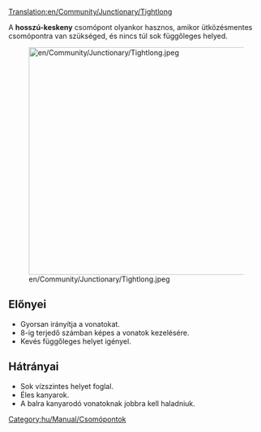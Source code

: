 [[Translation:en/Community/Junctionary/Tightlong]]

{{hu/Community/Junctionary/Csomópontmenü}}
A '''hosszú-keskeny''' csomópont olyankor hasznos, amikor ütközésmentes csomópontra van szükséged, és nincs túl sok függőleges helyed.

[[File:en/Community/Junctionary/Tightlong.jpeg|thumb|450px|none]]

==Előnyei==
* Gyorsan irányítja a vonatokat.
* 8-ig terjedő számban képes a vonatok kezelésére.
* Kevés függőleges helyet igényel.

==Hátrányai==
* Sok vízszintes helyet foglal.
* Éles kanyarok.
* A balra kanyarodó vonatoknak jobbra kell haladniuk.


[[Category:hu/Manual/Csomópontok]]